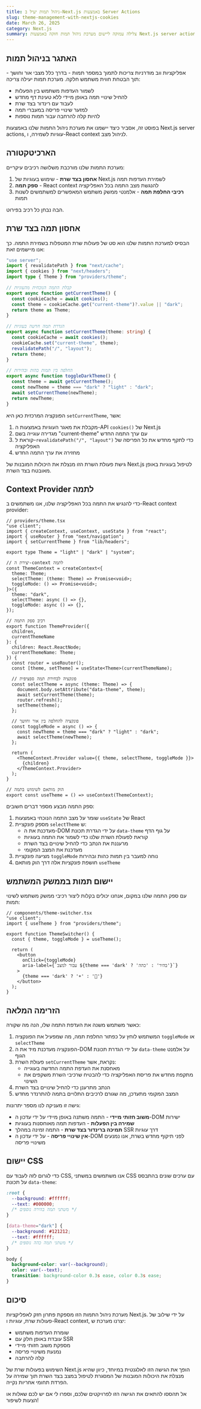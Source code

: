 ```yaml
---
title: ניהול תמות יעיל ב-Next.js באמצעות Server Actions
slug: theme-management-with-nextjs-cookies
date: March 26, 2025
category: Next.js
summary: צלילה עמוקה ליישום מערכת ניהול תמות חזקה באמצעות Next.js server actions, עוגיות ו-React context
---
```


## האתגר בניהול תמות

אפליקציות ווב מודרניות צריכות לתמוך במספר תמות - בדרך כלל מצבי אור וחושך - תוך הבטחת חווית משתמש חלקה. מערכת תמות יעילה צריכה:

- לשמור העדפות משתמש בין הפעלות
- להחיל שינויי תמה באופן מיידי ללא טעינת דף מחדש
- לעבוד עם רינדור בצד שרת
- למזער שינויי פריסה במעברי תמה
- להיות קלה להרחבה עבור תמות נוספות

בפוסט זה, אסביר כיצד יישמנו את מערכת ניהול התמות שלנו באמצעות Next.js server actions, עוגיות לשמירה, ו-React context לניהול מצב.

## הארכיטקטורה

מערכת התמות שלנו מורכבת משלושה רכיבים עיקריים:

1. **אחסון בצד שרת** - שימוש בעוגיות של Next.js לשמירת העדפות תמה
2. **ספק תמה** - React context להנגשת מצב התמה בכל האפליקציה
3. **רכיבי החלפת תמה** - אלמנטי ממשק משתמש המאפשרים למשתמשים לשנות תמות

הבה נבחן כל רכיב בפירוט.

## אחסון תמה בצד שרת

הבסיס למערכת התמות שלנו הוא סט של פעולות שרת המטפלות בשמירת התמה. כך אנו מיישמים זאת:

```typescript
"use server";
import { revalidatePath } from "next/cache";
import { cookies } from "next/headers";
import type { Theme } from "providers/theme";

// קבלת התמה הנוכחית מהעוגיות
export async function getCurrentTheme() {
  const cookieCache = await cookies();
  const theme = cookieCache.get("current-theme")?.value || "dark";
  return theme as Theme;
}

// הגדרת תמה חדשה בעוגיות
export async function setCurrentTheme(theme: string) {
  const cookieCache = await cookies();
  cookieCache.set("current-theme", theme);
  revalidatePath("/", "layout");
  return theme;
}

// החלפה בין תמות כהות ובהירות
export async function toggleDarkTheme() {
  const theme = await getCurrentTheme();
  const newTheme = theme === "dark" ? "light" : "dark";
  await setCurrentTheme(newTheme);
  return newTheme;
}
```

הפונקציה המרכזית כאן היא `setCurrentTheme`, אשר:

1. מקבלת את מאגר העוגיות באמצעות ה-API `cookies()` של Next.js
2. מגדירה עוגייה בשם "current-theme" עם ערך התמה החדש
3. קוראת ל-`revalidatePath("/", "layout")` כדי לתקף מחדש את כל הפריסה של האפליקציה
4. מחזירה את ערך התמה החדש

גישת פעולת השרת הזו מנצלת את היכולות המובנות של Next.js לטיפול בעוגיות באופן מאובטח בצד השרת.

## Context Provider לתמה

כדי להנגיש את התמה בכל האפליקציה שלנו, אנו משתמשים ב-React context provider:

```tsx
// providers/theme.tsx
"use client";
import { createContext, useContext, useState } from "react";
import { useRouter } from "next/navigation";
import { setCurrentTheme } from "lib/headers";

export type Theme = "light" | "dark" | "system";

// יצירת ה-context לתמה
const ThemeContext = createContext<{
  theme: Theme;
  selectTheme: (theme: Theme) => Promise<void>;
  toggleMode: () => Promise<void>;
}>({
  theme: "dark",
  selectTheme: async () => {},
  toggleMode: async () => {},
});

// רכיב ספק התמה
export function ThemeProvider({ 
  children, 
  currentThemeName 
}: { 
  children: React.ReactNode; 
  currentThemeName: Theme;
}) {
  const router = useRouter();
  const [theme, setTheme] = useState<Theme>(currentThemeName);

  // פונקציה לבחירת תמה ספציפית
  const selectTheme = async (theme: Theme) => {
    document.body.setAttribute("data-theme", theme);
    await setCurrentTheme(theme);
    router.refresh();
    setTheme(theme);
  };

  // פונקציה להחלפה בין אור וחושך
  const toggleMode = async () => {
    const newTheme = theme === "dark" ? "light" : "dark";
    await selectTheme(newTheme);
  };

  return (
    <ThemeContext.Provider value={{ theme, selectTheme, toggleMode }}>
      {children}
    </ThemeContext.Provider>
  );
}

// הוק מותאם לשימוש בתמה
export const useTheme = () => useContext(ThemeContext);
```

ספק התמה מבצע מספר דברים חשובים:

1. שומר על מצב התמה הנוכחי באמצעות `useState` של React
2. מספק פונקציית `selectTheme` ש:
   - מעדכנת את ה-DOM על ידי הגדרת תכונת `data-theme` על גוף הדף
   - קוראת לפעולת השרת שלנו כדי לשמור את התמה בעוגיות
   - מרעננת את הנתב כדי להחיל שינויים בצד השרת
   - מעדכנת את המצב המקומי
3. מציעה פונקציית `toggleMode` נוחה למעבר בין תמות כהות ובהירות
4. חושפת פונקציות אלה דרך הוק מותאם `useTheme`

## יישום תמות בממשק המשתמש

עם ספק התמה שלנו במקום, אנחנו יכולים בקלות ליצור רכיבי ממשק משתמש לשינוי תמות:

```tsx
// components/theme-switcher.tsx
"use client";
import { useTheme } from "providers/theme";

export function ThemeSwitcher() {
  const { theme, toggleMode } = useTheme();
  
  return (
    <button 
      onClick={toggleMode}
      aria-label={`עבור למצב ${theme === 'dark' ? 'בהיר' : 'כהה'}`}
    >
      {theme === 'dark' ? '☀️' : '🌙'}
    </button>
  );
}
```

## הזרימה המלאה

כאשר משתמש משנה את העדפת התמה שלו, הנה מה שקורה:

1. המשתמש לוחץ על כפתור החלפת תמה, מה שמפעיל את הפונקציה `toggleMode` או `selectTheme`
2. הפונקציה מעדכנת מיד את ה-DOM על ידי הגדרת תכונת `data-theme` על אלמנט הגוף
3. פעולת השרת `setCurrentTheme` נקראת, אשר:
   - מאחסנת את העדפת התמה החדשה בעוגייה
   - מתקפת מחדש את פריסת האפליקציה כדי להבטיח שרכיבי השרת משקפים את השינוי
4. הנתב מתרענן כדי להחיל שינויים בצד השרת
5. המצב המקומי מתעדכן, מה שגורם לרכיבים התלויים בתמה להתרנדר מחדש

גישה זו מעניקה לנו מספר יתרונות:

- **משוב חזותי מיידי** - התמה משתנה באופן מיידי על ידי עדכון ה-DOM ישירות
- **שמירה בין הפעלות** - העדפות תמה מאוחסנות בעוגיות
- **תמיכה ברינדור בצד שרת** - התמה זמינה במהלך SSR דרך עוגיות
- **אין שינויי פריסה** - על ידי עדכון ה-DOM לפני תיקוף מחדש בשרת, אנו נמנעים משינויי פריסה

## יישום CSS

כדי לגרום לזה לעבוד עם CSS, אנו משתמשים במשתני CSS עם ערכים שונים בהתבסס על תכונת `data-theme`:

```css
:root {
  --background: #ffffff;
  --text: #000000;
  /* משתני תמה בהירה נוספים */
}

[data-theme="dark"] {
  --background: #121212;
  --text: #ffffff;
  /* משתני תמה כהה נוספים */
}

body {
  background-color: var(--background);
  color: var(--text);
  transition: background-color 0.3s ease, color 0.3s ease;
}
```

## סיכום

מערכת ניהול התמות הזו מספקת פתרון חזק לאפליקציות Next.js. על ידי שילוב של פעולות שרת, עוגיות ו-React context, יצרנו מערכת ש:

- שומרת העדפות משתמש
- עובדת באופן חלק עם SSR
- מספקת משוב חזותי מיידי
- נמנעת משינויי פריסה
- קלה להרחבה

השימוש בפעולות שרת של Next.js הופך את הגישה הזו לאלגנטית במיוחד, כיוון שהיא מנצלת את היכולות המובנות של המסגרת לטיפול במצב בצד השרת תוך שמירה על הפרדת תחומי אחריות נקייה.

אל תהססו להתאים את הגישה הזו לפרויקטים שלכם, וספרו לי אם יש לכם שאלות או הצעות לשיפור!
